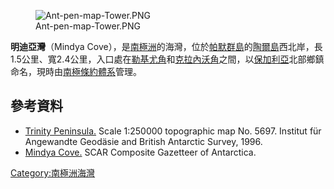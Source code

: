 [[Image:Ant-pen-map-Tower.PNG|thumb]]

{{coord|63|33|10|S|59|51|00|W|display=title}}

'''明迪亞灣'''（Mindya Cove），是[[南極洲|南極洲]]的海灣，位於[[帕默群島|帕默群島]]的[[陶爾島|陶爾島]]西北岸，長1.5公里、寬2.4公里，入口處在[[勒基尤角|勒基尤角]]和[[克拉內沃角|克拉內沃角]]之間，以[[保加利亞|保加利亞]]北部鄉鎮命名，現時由[[南極條約體系|南極條約體系]]管理。

==參考資料==
* [https://web.archive.org/web/20131002100340/http://www.bkg.bund.de/nn_193194/DE/Bundesamt/Downloads/Kostenlose-Karten/Antarktis-Karten/Satellitenbildkarten/Scale250/Daten/Trinity-Peninsula%2CtemplateId%3Draw%2Cproperty%3DpublicationFile.pdf/Trinity-Peninsula.pdf Trinity Peninsula.] Scale 1:250000 topographic map No. 5697. Institut für Angewandte Geodäsie and British Antarctic Survey, 1996.
* [http://data.aad.gov.au/aadc/gaz/scar/display_name.cfm?gaz_id=136874 Mindya Cove.] {{Wayback|url=http://data.aad.gov.au/aadc/gaz/scar/display_name.cfm?gaz_id=136874 |date=20120324145417 }} SCAR Composite Gazetteer of Antarctica.

{{Antarctica-geo-stub}}
[[Category:南極洲海灣|Category:南極洲海灣]]